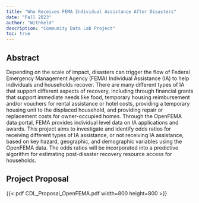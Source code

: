 ```yaml
---
title: "Who Receives FEMA Individual Assistance After Disasters"
date: "Fall 2023"
author: "Withheld"
description: "Community Data Lab Project"
toc: true
---
```

## Abstract

Depending on the scale of impact, disasters can trigger the flow of Federal Emergency Management Agency (FEMA) Individual Assistance (IA) to help individuals and households recover. There are many different types of IA that support different aspects of recovery, including through financial grants that support immediate needs like food, temporary housing reimbursement and/or vouchers for rental assistance or hotel costs, providing a temporary housing unit to the displaced household, and providing repair or replacement costs for owner-occupied homes. Through the OpenFEMA data portal, FEMA provides individual level data on IA applications and awards. This project aims to investigate and identify odds ratios for receiving different types of IA assistance, or not receiving IA assistance, based on key hazard, geographic, and demographic variables using the OpenFEMA data. The odds ratios will be incorporated into a predictive algorithm for estimating post-disaster recovery resource access for households.

## Project Proposal

{{< pdf CDL_Proposal_OpenFEMA.pdf width=800 height=800 >}}